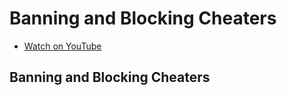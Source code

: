 # Banning and Blocking Cheaters

- [Watch on YouTube](https://youtu.be/tqQNPCXskfw)


## Banning and Blocking Cheaters
<ReactPlayer url='https://youtu.be/tqQNPCXskfw' />